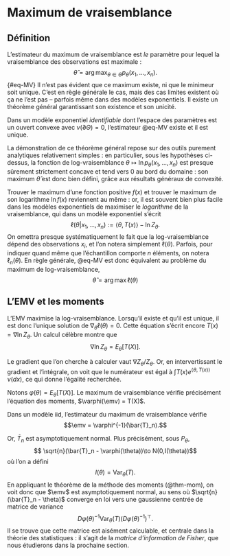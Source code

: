 # Maximum de vraisemblance

## Définition

L'estimateur du maximum de vraisemblance est *le* paramètre pour lequel la vraisemblance des observations est maximale : 
$$\hat{\theta} = \arg \max_{\theta \in \Theta} p_\theta(x_1, \dotsc, x_n).$${#eq-MV}
Il n'est pas évident que ce maximum existe, ni que le minimeur soit unique. C'est en règle générale le cas, mais des cas limites existent où ça ne l'est pas -- parfois même dans des modèles exponentiels. Il existe un théorème général garantissant son existence et son unicité. 

:::{#prp-maxvraisex}

Dans un modèle exponentiel *identifiable* dont l'espace des paramètres est un ouvert convexe avec $\nu(\partial \Theta)=0$,  l'estimateur @eq-MV existe et il est unique. 

:::

La démonstration de ce théorème général repose sur des outils purement analytiques relativement simples : en particulier, sous les hypothèses ci-dessus, la fonction de log-vraisemblance $\theta \mapsto \ln p_\theta(x_1, \dotsc, x_n)$ est presque sûrement strictement concave et tend vers $0$ au bord du domaine : son maximum $\hat{\theta}$ est donc bien défini, grâce aux résultats généraux de convexité. 

Trouver le maximum d'une fonction positive $f(x)$ et trouver le maximum de son logarithme $\ln f(x)$ reviennent au même : or, il est souvent bien plus facile dans les modèles exponentiels de maximiser le *logarithme* de la vraisemblance, qui dans un modèle exponentiel s'écrit 
$$\ell(\theta | x_1, \dotsc, x_n) := \langle \theta, T(x)\rangle - \ln Z_\theta. $$
On omettra presque systématiquement le fait que la log-vraisemblance dépend des observations $x_i$, et l'on notera simplement $\ell(\theta)$. Parfois, pour indiquer quand même que l'échantillon comporte $n$ éléments, on notera $\ell_n(\theta)$. 
 En règle générale, @eq-MV est donc équivalent au problème du maximum de log-vraisemblance, 
 $$ \hat{\theta} = \arg \max \ell(\theta)$$

## L'EMV et les moments

L'EMV maximise la log-vraisemblance. Lorsqu'il existe et qu'il est unique, il est donc l'unique solution de $\nabla_\theta \ell(\theta) = 0$. Cette équation s'écrit encore $T(x) = \nabla \ln Z_\theta$. Un calcul célèbre montre que 
$$ \nabla \ln Z_\theta = E_\theta [T(X)].$$

:::{.proof}

Le gradient que l'on cherche à calculer vaut $\nabla Z_\theta / Z_\theta$. Or, en intervertissant le gradient et l'intégrale, on voit que le numérateur est égal à $\int T(x)e^{\langle \theta, T(x)\rangle}\nu(dx)$, ce qui donne l'égalité recherchée.

:::

Notons $\varphi(\theta) = E_\theta[T(X)]$. Le maximum de vraisemblance vérifie précisément l'équation des moments, $\varphi(\emv) = T(X)$. 

:::{#thm-emv-mom}

Dans un modèle iid, l'estimateur du maximum de vraisemblance vérifie 
$$\emv = \varphi^{-1}(\bar{T}_n).$$
:::

Or, $\bar{T}_n$ est asymptotiquement normal. Plus précisément, sous $P_\theta$, 
$$ \sqrt{n}(\bar{T}_n - \varphi(\theta))\to N(0,I(\theta))$$
où l'on a défini 
$$I(\theta) = \mathrm{Var}_\theta(T).$$
En appliquant le théorème de la méthode des moments (@thm-mom), on voit donc que $\emv$ est asymptotiquement normal, au sens où $\sqrt{n}(\bar{T}_n - \theta)$ converge en loi vers une gaussienne centrée de matrice de variance
$$ D\varphi(\theta)^{-1}\mathrm{Var}_\theta(T)(D\varphi(\theta)^{-1})^\top.$$
Il se trouve que cette matrice est aisément calculable, et centrale dans la théorie des statistiques : il s'agit de la *matrice d'information de Fisher*, que nous étudierons dans la prochaine section. 


